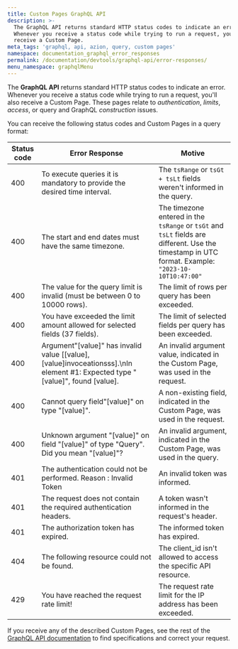 ```yaml
---
title: Custom Pages GraphQL API
description: >-
  The GraphQL API returns standard HTTP status codes to indicate an error.
  Whenever you receive a status code while trying to run a request, you'll also
  receive a Custom Page.
meta_tags: 'graphql, api, azion, query, custom pages'
namespace: documentation_graphql_error_responses
permalink: /documentation/devtools/graphql-api/error-responses/
menu_namespace: graphqlMenu
---
```


The **GraphQL API** returns standard HTTP status codes to indicate an error. Whenever you receive a status code while trying to run a request, you'll also receive a Custom Page. These pages relate to *authentication*, *limits*, *access*, or query and GraphQL *construction* issues.

You can receive the following status codes and Custom Pages in a query format:

| Status code | Error Response                                                                                                                  | Motive                                                                               |
| ----------- | ------------------------------------------------------------------------------------------------------------------------------- | ------------------------------------------------------------------------------------ |
| 400         | To execute queries it is mandatory to provide the desired time interval.                                                     | The `tsRange` or `tsGt + tsLt` fields weren't informed in the query.             |
| 400  | The start and end dates must have the same timezone. | The timezone entered in the `tsRange` or `tsGt` and `tsLt` fields are different. Use the timestamp in UTC format. Example: `"2023-10-10T10:47:00"`
| 400         | The value for the query limit is invalid (must be between 0 to 10000 rows).                                                     | The limit of rows per query has been exceeded.             |
| 400         | You have exceeded the limit amount allowed for selected fields (37 fields).                                                     | The limit of selected fields per query has been exceeded.             |
| 400         | Argument\"[value]" has invalid value [[value], [value]invoceationsss].\nIn element #1: Expected type \"[value]", found [value]. | An invalid argument value, indicated in the Custom Page, was used in the request. |
| 400         | Cannot query field\"[value]\" on type \"[value]".                                                                               | A non-existing field, indicated in the Custom Page, was used in the request.      |
| 400         | Unknown argument \"[value]" on field \"[value]" of type \"Query\". Did you mean \"[value]"?                                      | An invalid argument, indicated in the Custom Page, was used in the query.         |
| 401         | The authentication could not be performed. Reason : Invalid Token                                                               | An invalid token was informed.                                                       |
| 401         | The request does not contain the required authentication headers.                                                               | A token wasn't informed in the request's header.                                     |
| 401         | The authorization token has expired.                                                                                            | The informed token has expired.                                                      |
| 404         | The following resource could not be found.                                                                                      | The client_id isn't allowed to access the specific API resource.                     |
| 429         | You have reached the request rate limit!                                                                                        | The request rate limit for the IP address has been exceeded.                         |

If you receive any of the described Custom Pages, see the rest of the [GraphQL API documentation](/en/documentation/devtools/graphql-api/) to find specifications and correct your request.





